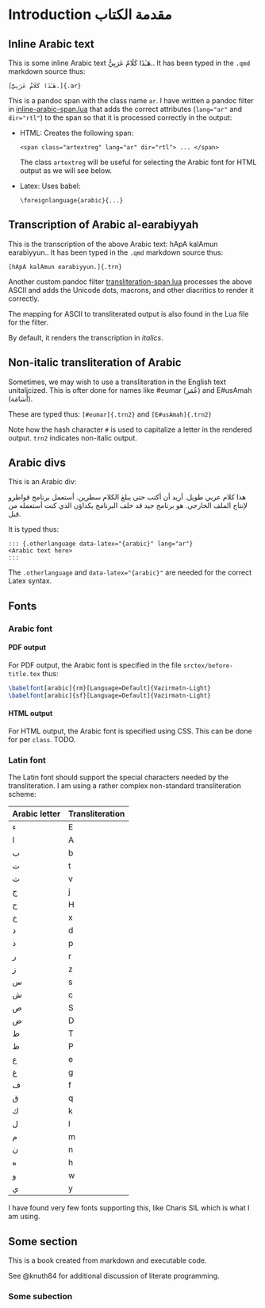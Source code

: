 # Introduction [مقدمة الكتاب]{.ar} {#sec-introduction}

## Inline Arabic text

This is some inline Arabic text [هَـٰذَا كَلَامٌ عَرَبِيٌّ.]{.ar}. 
It has been typed in the `.qmd` markdown source thus:

```
[هَـٰذَا كَلَامٌ عَرَبِيٌّ.]{.ar}
```

This is a pandoc span with the class name `ar`. I have written a pandoc filter in 
[inline-arabic-span.lua](https://github.com/adamiturabi/quarto-arabic-mwe/blob/main/_extensions/arabic-support/inline-arabic-span.lua)
that adds the correct attributes (`lang="ar"` and `dir="rtl"`) to the span so that it is processed correctly in the output:

+ HTML: Creates the following span:
  
  ```
  <span class="artextreg" lang="ar" dir="rtl"> ... </span>
  ```

  The class `artextreg` will be useful for selecting the Arabic font for HTML output as we will see below.

+ Latex: Uses babel:

  ```
  \foreignlanguage{arabic}{...}
  ```

## Transcription of Arabic [al-earabiyyah]{.trn}

This is the transcription of the above Arabic text: [hApA kalAmun earabiyyun.]{.trn}. 
It has been typed in the `.qmd` markdown source thus:

```
[hApA kalAmun earabiyyun.]{.trn}
```

Another custom pandoc filter 
[transliteration-span.lua](https://github.com/adamiturabi/quarto-arabic-mwe/blob/main/_extensions/arabic-support/transliteration-span.lua)
processes the above ASCII and adds the Unicode dots, macrons, and other diacritics to render it correctly.

The mapping for ASCII to transliterated output is also found in the Lua file for the filter.

By default, it renders the transcription in _italics_.

## Non-italic transliteration of Arabic

Sometimes, we may wish to use a transliteration in the English text unitalicized. This is ofter done for names like
[#eumar]{.trn2} ([عُمَر]{.ar}) and [E#usAmah]{.trn2} ([أُسَامَة]{.ar}).

These are typed thus: `[#eumar]{.trn2}` and `[E#usAmah]{.trn2}`

Note how the hash character `#` is used to capitalize a letter in the rendered output. `trn2` indicates non-italic output.

## Arabic divs

This is an Arabic div:

::: {.otherlanguage data-latex="{arabic}" lang="ar"}
هذا كلام عربي طويل. أريد أن أكتب حتى يبلغ الكلام سطرين. أستعمل برنامج قواطرو لإنتاج الملف الخارجي. هو برنامج جيد قد خلف البرنامج بكداؤن الذي كنت أستعمله من قبل.
:::

It is typed thus:

```
::: {.otherlanguage data-latex="{arabic}" lang="ar"}
<Arabic text here>
:::
```

The `.otherlanguage` and `data-latex="{arabic}"` are needed for the correct Latex syntax.

## Fonts

### Arabic font

#### PDF output

For PDF output, the Arabic font is specified in the file `srctex/before-title.tex` thus:

```tex
\babelfont[arabic]{rm}[Language=Default]{Vazirmatn-Light}
\babelfont[arabic]{sf}[Language=Default]{Vazirmatn-Light}
```

#### HTML output

For HTML output, the Arabic font is specified using CSS. This can be done for per `class`. TODO.

### Latin font

The Latin font should support the special characters needed by the transliteration. I am using a rather complex non-standard transliteration scheme:

| Arabic letter | Transliteration |
|:--|:--|
|[ء]{.ar} | [E]{.trn2} |
|[ا]{.ar} | [A]{.trn2} |
|[ب]{.ar} | [b]{.trn2} |
|[ت]{.ar} | [t]{.trn2} |
|[ث]{.ar} | [v]{.trn2} |
|[ج]{.ar} | [j]{.trn2} |
|[ح]{.ar} | [H]{.trn2} |
|[خ]{.ar} | [x]{.trn2} |
|[د]{.ar} | [d]{.trn2} |
|[ذ]{.ar} | [p]{.trn2} |
|[ر]{.ar} | [r]{.trn2} |
|[ز]{.ar} | [z]{.trn2} |
|[س]{.ar} | [s]{.trn2} |
|[ش]{.ar} | [c]{.trn2} |
|[ص]{.ar} | [S]{.trn2} |
|[ض]{.ar} | [D]{.trn2} |
|[ط]{.ar} | [T]{.trn2} |
|[ظ]{.ar} | [P]{.trn2} |
|[ع]{.ar} | [e]{.trn2} |
|[غ]{.ar} | [g]{.trn2} |
|[ف]{.ar} | [f]{.trn2} |
|[ق]{.ar} | [q]{.trn2} |
|[ك]{.ar} | [k]{.trn2} |
|[ل]{.ar} | [l]{.trn2} |
|[م]{.ar} | [m]{.trn2} |
|[ن]{.ar} | [n]{.trn2} |
|[ه]{.ar} | [h]{.trn2} |
|[و]{.ar} | [w]{.trn2} |
|[ي]{.ar} | [y]{.trn2} |

I have found very few fonts supporting this, like Charis SIL which is what I am using.

## Some section

This is a book created from markdown and executable code.

See @knuth84 for additional discussion of literate programming.

\lipsum[1-3]

### Some subection

\lipsum[4-9]
